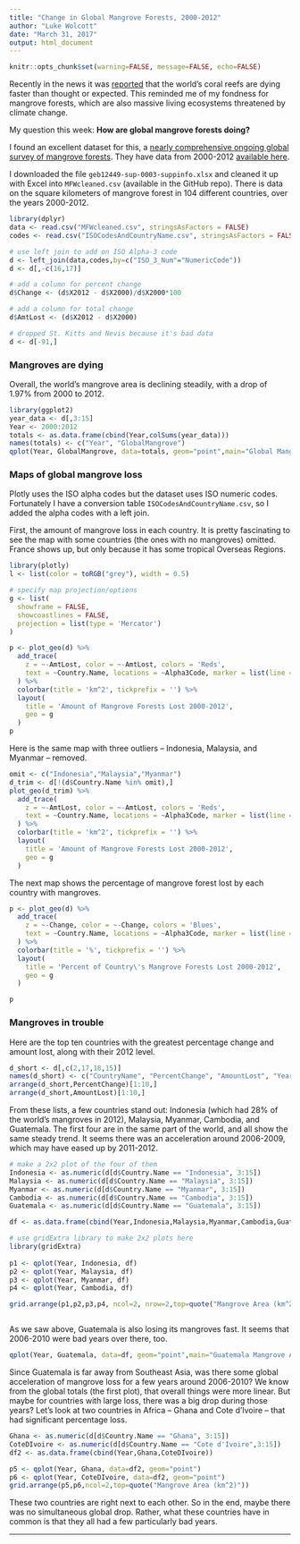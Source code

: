 ```yaml
---
title: "Change in Global Mangrove Forests, 2000-2012"
author: "Luke Wolcott"
date: "March 31, 2017"
output: html_document
---
```


```r
knitr::opts_chunk$set(warning=FALSE, message=FALSE, echo=FALSE)
```


Recently in the news it was [reported](https://www.nytimes.com/2017/03/15/science/great-barrier-reef-coral-climate-change-dieoff.html?rref=collection%2Ftimestopic%2FReefs&action=click&contentCollection=timestopics&region=stream&module=stream_unit&version=latest&contentPlacement=3&pgtype=collection&_r=0) that the world's coral reefs are dying faster than thought or expected.  This reminded me of my fondness for mangrove forests, which are also massive living ecosystems threatened by climate change. 

My question this week: **How are global mangrove forests doing?**

I found an excellent dataset for this, a [nearly comprehensive ongoing global survey of mangrove forests](http://onlinelibrary.wiley.com/doi/10.1111/geb.12449/abstract).  They have data from 2000-2012 [available here](http://faculty.salisbury.edu/~sehamilton/mangroves/).

I downloaded the file `geb12449-sup-0003-suppinfo.xlsx` and cleaned it up with Excel into `MFWcleaned.csv` (available in the GitHub repo).  There is data on the square kilometers of mangrove forest in 104 different countries, over the years 2000-2012.  

```r
library(dplyr)
data <- read.csv("MFWcleaned.csv", stringsAsFactors = FALSE)
codes <- read.csv("ISOCodesAndCountryName.csv", stringsAsFactors = FALSE, na.strings = ".")

# use left join to add on ISO Alpha-3 code
d <- left_join(data,codes,by=c("ISO_3_Num"="NumericCode"))
d <- d[,-c(16,17)]

# add a column for percent change
d$Change <- (d$X2012 - d$X2000)/d$X2000*100

# add a column for total change
d$AmtLost <- (d$X2012 - d$X2000)

# dropped St. Kitts and Nevis because it's bad data
d <- d[-91,]
```


### Mangroves are dying

Overall, the world's mangrove area is declining steadily, with a drop of 1.97% from 2000 to 2012.

```r
library(ggplot2)
year_data <- d[,3:15]
Year <- 2000:2012
totals <- as.data.frame(cbind(Year,colSums(year_data)))
names(totals) <- c("Year", "GlobalMangrove")
qplot(Year, GlobalMangrove, data=totals, geom="point",main="Global Mangrove area (square kilometers)")

```



### Maps of global mangrove loss

Plotly uses the ISO alpha codes but the dataset uses ISO numeric codes.  Fortunately I have a conversion table `ISOCodesAndCountryName.csv`, so I added the alpha codes with a left join. 

First, the amount of mangrove loss in each country.    It is pretty fascinating to see the map with some countries (the ones with no mangroves) omitted.  France shows up, but only because it has some tropical Overseas Regions.

```r
library(plotly)
l <- list(color = toRGB("grey"), width = 0.5)

# specify map projection/options
g <- list(
  showframe = FALSE,
  showcoastlines = FALSE,
  projection = list(type = 'Mercator')
)

p <- plot_geo(d) %>%
  add_trace(
    z = ~-AmtLost, color = ~-AmtLost, colors = 'Reds',
    text = ~Country.Name, locations = ~Alpha3Code, marker = list(line = l)
  ) %>%
  colorbar(title = 'km^2', tickprefix = '') %>%
  layout(
    title = 'Amount of Mangrove Forests Lost 2000-2012',
    geo = g
  )
p
```

Here is the same map with three outliers -- Indonesia, Malaysia, and Myanmar -- removed.

```r
omit <- c("Indonesia","Malaysia","Myanmar")
d_trim <- d[!(d$Country.Name %in% omit),]
plot_geo(d_trim) %>%
  add_trace(
    z = ~-AmtLost, color = ~-AmtLost, colors = 'Reds',
    text = ~Country.Name, locations = ~Alpha3Code, marker = list(line = l)
  ) %>%
  colorbar(title = 'km^2', tickprefix = '') %>%
  layout(
    title = 'Amount of Mangrove Forests Lost 2000-2012',
    geo = g
  )

```


The next map shows the percentage of mangrove forest lost by each country with mangroves.

```r
p <- plot_geo(d) %>%
  add_trace(
    z = ~-Change, color = ~-Change, colors = 'Blues',
    text = ~Country.Name, locations = ~Alpha3Code, marker = list(line = l)
  ) %>%
  colorbar(title = '%', tickprefix = '') %>%
  layout(
    title = 'Percent of Country\'s Mangrove Forests Lost 2000-2012',
    geo = g
  )

p
```

### Mangroves in trouble

Here are the top ten countries with the greatest percentage change and amount lost, along with their 2012 level.

```r
d_short <- d[,c(2,17,18,15)]
names(d_short) <- c("CountryName", "PercentChange", "AmountLost", "Year2012")
arrange(d_short,PercentChange)[1:10,]
arrange(d_short,AmountLost)[1:10,]
```

From these lists, a few countries stand out: Indonesia (which had 28% of the world's mangroves in 2012), Malaysia, Myanmar, Cambodia, and Guatemala.  The first four are in the same part of the world, and all show the same steady trend.  It seems there was an acceleration around 2006-2009, which may have eased up by 2011-2012.

```r
# make a 2x2 plot of the four of them
Indonesia <- as.numeric(d[d$Country.Name == "Indonesia", 3:15])
Malaysia <- as.numeric(d[d$Country.Name == "Malaysia", 3:15])
Myanmar <- as.numeric(d[d$Country.Name == "Myanmar", 3:15])
Cambodia <- as.numeric(d[d$Country.Name == "Cambodia", 3:15])
Guatemala <- as.numeric(d[d$Country.Name == "Guatemala", 3:15])

df <- as.data.frame(cbind(Year,Indonesia,Malaysia,Myanmar,Cambodia,Guatemala))

# use gridExtra library to make 2x2 plots here
library(gridExtra)
 
p1 <- qplot(Year, Indonesia, df)
p2 <- qplot(Year, Malaysia, df)
p3 <- qplot(Year, Myanmar, df)
p4 <- qplot(Year, Cambodia, df)

grid.arrange(p1,p2,p3,p4, ncol=2, nrow=2,top=quote("Mangrove Area (km^2)"))



```

As we saw above, Guatemala is also losing its mangroves fast.  It seems that 2006-2010 were bad years over there, too.

```r
qplot(Year, Guatemala, data=df, geom="point",main="Guatemala Mangrove Area (km^2)")
```

Since Guatemala is far away from Southeast Asia, was there some global acceleration of mangrove loss for a few years around 2006-2010?  We know from the global totals (the first plot), that overall things were more linear.  But maybe for countries with large loss, there was a big drop during those years?  Let's look at two countries in Africa -- Ghana and Cote d'Ivoire -- that had significant percentage loss.  

```r
Ghana <- as.numeric(d[d$Country.Name == "Ghana", 3:15])
CoteDIvoire <- as.numeric(d[d$Country.Name == "Cote d'Ivoire",3:15])
df2 <- as.data.frame(cbind(Year,Ghana,CoteDIvoire))

p5 <- qplot(Year, Ghana, data=df2, geom="point")
p6 <- qplot(Year, CoteDIvoire, data=df2, geom="point")
grid.arrange(p5,p6,ncol=2,top=quote("Mangrove Area (km^2)"))
```

These two countries are right next to each other.  So in the end, maybe there was no simultaneous global drop.  Rather, what these countries have in common is that they all had a few particularly bad years.


---


